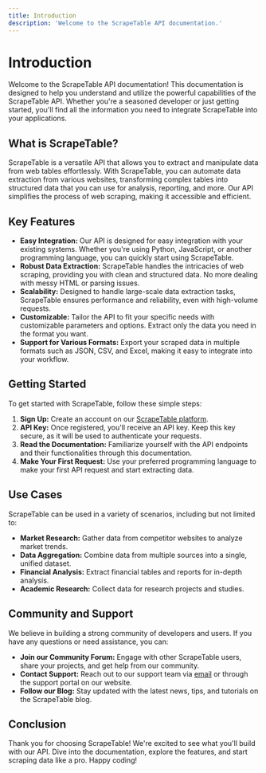 ```yaml
---
title: Introduction
description: 'Welcome to the ScrapeTable API documentation.'
---
```


# Introduction

Welcome to the ScrapeTable API documentation! This documentation is designed to help you understand and utilize the powerful capabilities of the ScrapeTable API. Whether you're a seasoned developer or just getting started, you'll find all the information you need to integrate ScrapeTable into your applications.

## What is ScrapeTable?

ScrapeTable is a versatile API that allows you to extract and manipulate data from web tables effortlessly. With ScrapeTable, you can automate data extraction from various websites, transforming complex tables into structured data that you can use for analysis, reporting, and more. Our API simplifies the process of web scraping, making it accessible and efficient.

## Key Features

- **Easy Integration:** Our API is designed for easy integration with your existing systems. Whether you're using Python, JavaScript, or another programming language, you can quickly start using ScrapeTable.
- **Robust Data Extraction:** ScrapeTable handles the intricacies of web scraping, providing you with clean and structured data. No more dealing with messy HTML or parsing issues.
- **Scalability:** Designed to handle large-scale data extraction tasks, ScrapeTable ensures performance and reliability, even with high-volume requests.
- **Customizable:** Tailor the API to fit your specific needs with customizable parameters and options. Extract only the data you need in the format you want.
- **Support for Various Formats:** Export your scraped data in multiple formats such as JSON, CSV, and Excel, making it easy to integrate into your workflow.

## Getting Started

To get started with ScrapeTable, follow these simple steps:

1. **Sign Up:** Create an account on our [ScrapeTable platform](https://scrapetable.com/signup).
2. **API Key:** Once registered, you'll receive an API key. Keep this key secure, as it will be used to authenticate your requests.
3. **Read the Documentation:** Familiarize yourself with the API endpoints and their functionalities through this documentation.
4. **Make Your First Request:** Use your preferred programming language to make your first API request and start extracting data.

## Use Cases

ScrapeTable can be used in a variety of scenarios, including but not limited to:

- **Market Research:** Gather data from competitor websites to analyze market trends.
- **Data Aggregation:** Combine data from multiple sources into a single, unified dataset.
- **Financial Analysis:** Extract financial tables and reports for in-depth analysis.
- **Academic Research:** Collect data for research projects and studies.

## Community and Support

We believe in building a strong community of developers and users. If you have any questions or need assistance, you can:

- **Join our Community Forum:** Engage with other ScrapeTable users, share your projects, and get help from our community.
- **Contact Support:** Reach out to our support team via [email](mailto:contact@scrapetable.com) or through the support portal on our website.
- **Follow our Blog:** Stay updated with the latest news, tips, and tutorials on the ScrapeTable blog.

## Conclusion

Thank you for choosing ScrapeTable! We're excited to see what you'll build with our API. Dive into the documentation, explore the features, and start scraping data like a pro. Happy coding!

